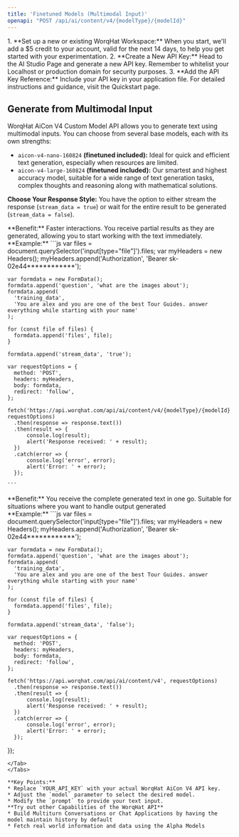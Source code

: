 ```yaml
---
title: 'Finetuned Models (Multimodal Input)'
openapi: "POST /api/ai/content/v4/{modelType}/{modelId}"
---
```


<AccordionGroup>
    <Accordion title='Before You Begin'>
    1. **Set up a new or existing WorqHat Workspace:** When you start, we'll add a $5 credit to your account, valid for the next 14 days, to help you get started with your experimentation. 
    2. **Create a New API Key:** Head to the AI Studio Page and generate a new API key. Remember to whitelist your Localhost or production domain for security purposes.
    3. **Add the API Key Reference:** Include your API key in your application file. For detailed instructions and guidance, visit the Quickstart page.
  </Accordion>
</AccordionGroup>

## Generate from Multimodal Input
WorqHat AiCon V4 Custom Model API allows you to generate text using multimodal inputs. You can choose from several base models, each with its own strengths:

* `aicon-v4-nano-160824` **(finetuned included):** Ideal for quick and efficient text generation, especially when resources are limited.
* `aicon-v4-large-160824` **(finetuned included):**  Our smartest and highest accuracy model, suitable for a wide range of text generation tasks, complex thoughts and reasoning along with mathematical solutions.

**Choose Your Response Style:**
You have the option to either stream the response (`stream_data = true`) or wait for the entire result to be generated (`stream_data = false`).

<Tabs>
  <Tab title="Streaming">
    **Benefit:** Faster interactions. You receive partial results as they are generated, allowing you to start working with the text immediately.
    <br />
    **Example:**
    ```js
    var files = document.querySelector('input[type="file"]').files;
    var myHeaders = new Headers();
    myHeaders.append('Authorization', 'Bearer sk-02e44************');

    var formdata = new FormData();
    formdata.append('question', 'what are the images about');
    formdata.append(
      'training_data',
      'You are alex and you are one of the best Tour Guides. answer everything while starting with your name'
    );

    for (const file of files) {
      formdata.append('files', file);
    }

    formdata.append('stream_data', 'true');

    var requestOptions = {
      method: 'POST',
      headers: myHeaders,
      body: formdata,
      redirect: 'follow',
    };

    fetch('https://api.worqhat.com/api/ai/content/v4/{modelType}/{modelId}', requestOptions)
      .then(response => response.text())
      .then(result => {
          console.log(result);
          alert('Response received: ' + result);
      })
      .catch(error => {
          console.log('error', error);
          alert('Error: ' + error);
      });

    ```
  </Tab>
  <Tab title="Without Streaming">
  **Benefit:** You receive the complete generated text in one go. Suitable for situations where you want to handle output generated
  <br />
  **Example:**
  ```js
    var files = document.querySelector('input[type="file"]').files;
    var myHeaders = new Headers();
    myHeaders.append('Authorization', 'Bearer sk-02e44************');

    var formdata = new FormData();
    formdata.append('question', 'what are the images about');
    formdata.append(
      'training_data',
      'You are alex and you are one of the best Tour Guides. answer everything while starting with your name'
    );

    for (const file of files) {
      formdata.append('files', file);
    }

    formdata.append('stream_data', 'false');

    var requestOptions = {
      method: 'POST',
      headers: myHeaders,
      body: formdata,
      redirect: 'follow',
    };

    fetch('https://api.worqhat.com/api/ai/content/v4', requestOptions)
      .then(response => response.text())
      .then(result => {
          console.log(result);
          alert('Response received: ' + result);
      })
      .catch(error => {
          console.log('error', error);
          alert('Error: ' + error);
      });
});
  ```
  </Tab>
</Tabs>

**Key Points:**
* Replace `YOUR_API_KEY` with your actual WorqHat AiCon V4 API key.
* Adjust the `model` parameter to select the desired model.
* Modify the `prompt` to provide your text input.
**Try out other Capabilities of the WorqHat API**
* Build Multiturn Conversations or Chat Applications by having the model maintain history by default
* Fetch real world information and data using the Alpha Models